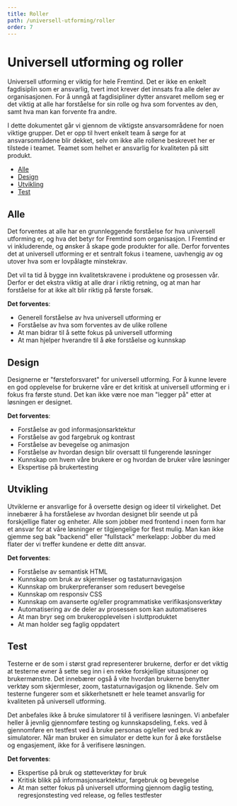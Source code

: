 ```yaml
---
title: Roller
path: /universell-utforming/roller
order: 7
---
```


# Universell utforming og roller

Universell utforming er viktig for hele Fremtind. Det er ikke en enkelt fagdisiplin som er ansvarlig, tvert imot krever det innsats fra alle deler av organisasjonen. For å unngå at fagdisipliner dytter ansvaret mellom seg er det viktig at alle har forståelse for sin rolle og hva som forventes av den, samt hva man kan forvente fra andre.

I dette dokumentet går vi gjennom de viktigste ansvarsområdene for noen viktige grupper. Det er opp til hvert enkelt team å sørge for at ansvarsområdene blir dekket, selv om ikke alle rollene beskrevet her er tilstede i teamet. Teamet som helhet er ansvarlig for kvaliteten på sitt produkt.

-   [Alle](#alle)
-   [Design](#design)
-   [Utvikling](#utvikling)
-   [Test](#test)

<!--
-   [Produkt](#produkt)
-   [Support](#support)
-->

## Alle

Det forventes at alle har en grunnleggende forståelse for hva universell utforming er, og hva det betyr for Fremtind som organisasjon. I Fremtind er vi inkluderende, og ønsker å skape gode produkter for alle. Derfor forventes det at universell utforming er et sentralt fokus i teamene, uavhengig av og utover hva som er lovpålagte minstekrav.

Det vil ta tid å bygge inn kvalitetskravene i produktene og prosessen vår. Derfor er det ekstra viktig at alle drar i riktig retning, og at man har forståelse for at ikke alt blir riktig på første forsøk.

**Det forventes**:

-   Generell forståelse av hva universell utforming er
-   Forståelse av hva som forventes av de ulike rollene
-   At man bidrar til å sette fokus på universell utforming
-   At man hjelper hverandre til å øke forståelse og kunnskap

## Design

Designerne er "førsteforsvaret" for universell utforming. For å kunne levere en god opplevelse for brukerne våre er det kritisk at universell utforming er i fokus fra første stund. Det kan ikke være noe man "legger på" etter at løsningen er designet.

**Det forventes**:

-   Forståelse av god informasjonsarktektur
-   Forståelse av god fargebruk og kontrast
-   Forståelse av bevegelse og animasjon
-   Forståelse av hvordan design blir oversatt til fungerende løsninger
-   Kunnskap om hvem våre brukere er og hvordan de bruker våre løsninger
-   Ekspertise på brukertesting

## Utvikling

Utviklerne er ansvarlige for å oversette design og ideer til virkelighet. Det innebærer å ha forståelese av hvordan designet blir seende ut på forskjellige flater og enheter. Alle som jobber med frontend i noen form har et ansvar for at våre løsninger er tilgjengelige for flest mulig. Man kan ikke gjemme seg bak "backend" eller "fullstack" merkelapp: Jobber du med flater der vi treffer kundene er dette ditt ansvar.

**Det forventes**:

-   Forståelse av semantisk HTML
-   Kunnskap om bruk av skjermleser og tastaturnavigasjon
-   Kunnskap om brukerpreferanser som redusert bevegelse
-   Kunnskap om responsiv CSS
-   Kunnskap om avanserte og/eller programmatiske verifikasjonsverktøy
-   Automatisering av de deler av prosessen som kan automatiseres
-   At man bryr seg om brukeropplevelsen i sluttproduktet
-   At man holder seg faglig oppdatert

## Test

Testerne er de som i størst grad representerer brukerne, derfor er det viktig at testerne evner å sette seg inn i en rekke forskjellige situasjoner og brukermønstre. Det innebærer også å vite hvordan brukerne benytter verktøy som skjermleser, zoom, tastaturnavigasjon og liknende. Selv om testerne fungerer som et sikkerhetsnett er hele teamet ansvarlig for kvaliteten på universell utforming.

Det anbefales ikke å bruke simulatorer til å verifisere løsningen. Vi anbefaler heller å jevnlig gjennomføre testing og kunnskapsdeling, f.eks. ved å gjennomføre en testfest ved å bruke personas og/eller ved bruk av simulatorer. Når man bruker en simulator er dette kun for å øke forståelse og engasjement, ikke for å verifisere løsningen.

**Det forventes**:

-   Ekspertise på bruk og støtteverktøy for bruk
-   Kritisk blikk på informasjonsarktektur, fargebruk og bevegelse
-   At man setter fokus på universell utforming gjennom daglig testing, regresjonstesting ved release, og felles testfester

<!--
Denne seksjonen er kommentert ut og vil ikke syntes i portalen, da den trenger forankring før vi ønsker å slippe dette ut i produksjon

## Produkt

Som leder for et team eller produkt står man ansvarlig for produktet som leveres. Det innebærer at man må ha et forhold til universell utforming i sitt produkt og i sitt team.

**Det forventes**:

-   Forståelse for tiden det tar å levere forventet kvalitet
-   Kunnskap om hvem våre brukere er og hvordan de bruker våre løsninger
-   Kunnskap om hvilke tiltak som gjøres for å sikre kvalitetskravene på design, utvikling og test
-   At man følger opp kvalitetskrav for universell utforming på samme måte som feks krav til sikkerhet, performance og brukertilfredshet

## Support

De som jobber med support må kunne støtte både våre brukere og teamene. Siden support sitter mye nærmere den faktiske brukeropplsvelsen enn utviklingsteamene, kan de fange opp viktige problemområder som teamene ikke er klare over.

**Det forventes**:

-   At man fanger opp og melder fra om problemområder i bruk av produktene våre
-   Overordnet forstålse av arbeidet som gjøres rundt universell utforming
-   At man veileder kundene i hvor man kan finne informasjon om arbeidet vårt med universell utforming

-->